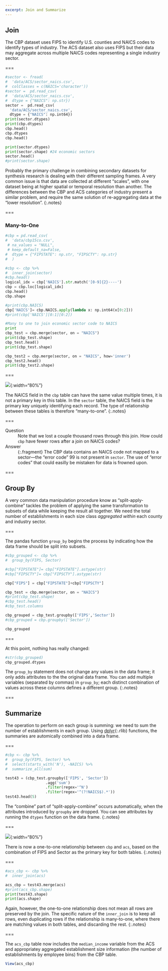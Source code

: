```yaml
---
excerpt: Join and Summarize
---
```


## Join

The CBP dataset uses FIPS to identify U.S. counties and NAICS codes to identify
types of industry. The ACS dataset also uses FIPS but their data may aggregate
across multiple NAICS codes representing a single industry sector.

===

```python
#sector <- fread(
#  'data/ACS/sector_naics.csv',
#  colClasses = c(NAICS='character'))
#sector =  pd.read_csv(
#  'data/ACS/sector_naics.csv',
#  dtype = {"NAICS": np.str})
sector =  pd.read_csv(
  'data/ACS/sector_naics.csv',
  dtype = {"NAICS": np.int64})
print(sector.dtypes)
print(cbp.dtypes)
cbp.head()
cbp.dtypes
cbp.head()
```
```python
print(sector.dtypes)
print(sector.shape) #24 economic sectors
sector.head()
#print(sector.shape)
```

Probably the primary challenge in combining secondary datasets for synthesis
research is dealing with their different sampling frames. A very common issue is
that data are collected at different "scales", with one dataset being at higher
spatial or temporal resolution than another. The differences between the CBP and
ACS categories of industry present a similar problem, and require the same
solution of re-aggregating data at the "lower resolution".
{:.notes}

===

### Many-to-One

```python

#cbp = pd.read_csv(
#  'data/cbp15co.csv',
 # na_values = "NULL",
 # keep_default_na=False,
#  dtype = {"FIPSTATE": np.str, "FIPSCTY": np.str}
#  )

#cbp <- cbp %>%
#  inner_join(sector)
#cbp.head()
logical_idx = cbp['NAICS'].str.match('[0-9]{2}----')
cbp = cbp.loc[logical_idx]
cbp.head()
cbp.shape

#print(cbp.NAICS)
cbp['NAICS']= cbp.NAICS.apply(lambda x: np.int64(x[0:2]))
#print(cbp['NAICS'][0:1][0:2])

```

```python
#Many to one to join economic sector code to NAICS
print
cbp_test = cbp.merge(sector, on = "NAICS")
print(cbp_test.shape)
cbp_test.head()
print(cbp_test.shape)

cbp_test2 = cbp.merge(sector, on = "NAICS", how='inner')
cbp_test2.head()
print(cbp_test2.shape)

```

===

![]({% include asset.html path="images/many-to-one.svg" %}){:width="80%"}

The NAICS field in the `cbp` table can have the same value multiple times, it is
not a primary key in this table. In the `sector` table, the NAICS field is the
primary key uniquely identifying each record. The type of relationship between
these tables is therefore "many-to-one".
{:.notes}

===

Question
: Note that we lost a couple thousand rows through this join. How could
`cbp` have fewer rows after a join on NAICS codes?

Answer
: {:.fragment} The CBP data contains an NAICS code not mapped to a sector---the
"error code" 99 is not present in `sector`. The use of "error codes" that
could easilly be mistaken for data is frowned upon.

===

## Group By

A very common data manipulation procedure know as "split-apply-combine" tackles
the problem of applying the same transformation to subsets of data while keeping
the result all together. We need the total number of establishments
in each size class *aggregated within* each county and industry sector.

===

The pandas function `group_by` begins the process by indicating how the data
frame should be split into subsets.

```python
#cbp_grouped <- cbp %>%
#  group_by(FIPS, Sector)

#cbp["FIPSTATE"]= cbp["FIPSTATE"].astype(str)
#cbp["FIPSCTY"]= cbp["FIPSCTY"].astype(str)

cbp["FIPS"] = cbp["FIPSTATE"]+cbp["FIPSCTY"]

cbp_test = cbp.merge(sector, on = "NAICS")
#print(cbp_test.shape)
#cbp_test.head()
#cbp_test.columns

cbp_grouped = cbp_test.groupby(['FIPS','Sector'])
#cbp_grouped = cbp.groupby(['Sector'])

cbp_grouped


```

===

At this point, nothing has really changed:

```python
#str(cbp_grouped)
cbp_grouped.dtypes
```

The `group_by` statement does not change any values in the data frame; it only
adds attributes to the the original data frame. You can add multiple variables
(separated by commas) in `group_by`; each distinct combination of values across
these columns defines a different group.
{:.notes}

===

## Summarize

The operation to perform on each group is summing: we need to sum the number of
establishments in each group. Using [dplyr](){:.rlib} functions, the summaries
are automically combined into a data frame.

===

```python
#cbp <- cbp %>%
#  group_by(FIPS, Sector) %>%
#  select(starts_with('N'), -NAICS) %>%
#  summarize_all(sum)

test43 = (cbp_test.groupby(['FIPS', 'Sector']) 
                  .agg('sum')
                  .filter(regex='^N')
                  .filter(regex='^(?!NAICS$).*'))
test43.head(5)
```

The "combine" part of "split-apply-combine" occurs automatically, when the
attributes introduced by `groupby` are dropped. You can see attributes 
by running the `dtypes` function on the data frame.
{:.notes}

===

![]({% include asset.html path="images/one-to-one.svg" %}){:width="80%"}

There is now a one-to-one relationship between `cbp` and `acs`, based on
the combination of FIPS and Sector as the primary key for both tables.
{:.notes}

===

```python
#acs_cbp <- cbp %>%
#  inner_join(acs)

acs_cbp = test43.merge(acs)
#print(acs_cbp.shape)
print(test43.shape)
print(acs.shape)
```

Again, however, the one-to-one relationship does not mean all rows are preserved
by the join. The specific nature of the `inner_join` is to keep all rows, even
duplicating rows if the relationship is many-to-one, where there are matching
values in both tables, and discarding the rest.
{:.notes}

===

The `acs_cbp` table now includes the `median_income` variable from the ACS and
appropriatey aggregated establishment size information (the number of
establishments by employee bins) from the CBP table.

```r
View(acs_cbp)
```
